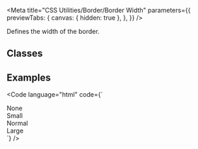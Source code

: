 
<Meta
  title="CSS Utilities/Border/Border Width"
  parameters={{
    previewTabs: {
      canvas: { hidden: true },
    },
  }}
/>

<Banner label="Border Width" section="CSS Utilities" color="yellow" puzzle />

<Lead>Defines the width of the border.</Lead>

## Classes

<CssBorderWidth />

## Examples

<Code
  language="html"
  code={`
<div class="border-primary border-width-none p-small mb-small">None</div>
<div class="border-primary border-width-small p-small mb-small">Small</div>
<div class="border-primary border-width-normal p-small mb-small">Normal</div>
<div class="border-primary border-width-large p-small mb-small">Large</div>
`}
/>

<Footer>
  <LinkCards>
    <LinkCard
      pageTitle="Foundation/Border & Radius"
      description="Clarification of how borders and border-radius are utilized"
    />
    <LinkCard
      pageTitle="Tokens/Overview"
      description="Design tokens serve as the definitive source for naming and storing design choices."
    />
  </LinkCards>
</Footer>
